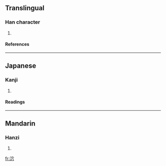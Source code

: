 ==Translingual==
===Han character===
{{Han char|rn=85|rad=水|as=05|sn=8|four=3318<sub>7</sub>|canj=水十金 (EJC)}}
# {{defn|Han|sort=水05}}
====References====
{{Han ref|kx=0618.090|dkj=17320|dj=1013.060|hdz=31594.040|uh=6CEC|ud=27884|bh=CCEF|bd=52463}}

----
==Japanese==
===Kanji===
{{ja-kanji|grade=|rs=水05}}
# {{defn|Japanese}} 
====Readings====
{{ja-readings|on=[[けつ]] (ketsu), [[けち]] (kechi)|kun=[[ほとばしる]] (hotobashiru)}}

----
==Mandarin==
===Hanzi===
{{cmn-hanzi|pin=[[jué]] (jue2), [[xuè]] (xue4)|wg=chüeh<sup>2</sup>, hsüeh<sup>4</sup>}}
# {{defn|Mandarin}}

[[fr:泬]]